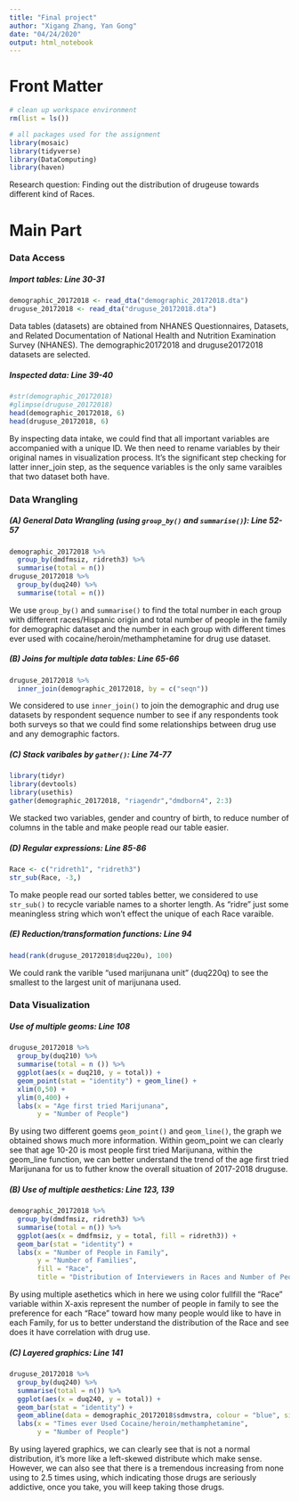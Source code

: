 ```yaml
---
title: "Final project"
author: "Xigang Zhang, Yan Gong"
date: "04/24/2020"
output: html_notebook
---
```


# Front Matter

```r
# clean up workspace environment
rm(list = ls())

# all packages used for the assignment
library(mosaic)
library(tidyverse)
library(DataComputing)
library(haven)
```

Research question: Finding out the distribution of drugeuse towards different kind of Races.

# Main Part

### Data Access

##### Import tables: Line 30-31

```r
demographic_20172018 <- read_dta("demographic_20172018.dta")
druguse_20172018 <- read_dta("druguse_20172018.dta")
```

Data tables (datasets) are obtained from NHANES Questionnaires, Datasets, and Related Documentation of National Health and Nutrition Examination Survey (NHANES). The demographic20172018 and druguse20172018 datasets are selected. 

##### Inspected data: Line 39-40

```r
#str(demographic_20172018)
#glimpse(druguse_20172018)
head(demographic_20172018, 6)
head(druguse_20172018, 6)
```

By inspecting data intake, we could find that all important variables are accompanied with a unique ID. We then need to rename variables by their original names in visualization process. It's the significant step checking for latter inner_join step, as the sequence variables is the only same varaibles that two dataset both have.

### Data Wrangling

##### (A) General Data Wrangling (using `group_by()` and `summarise()`): Line 52-57

```r
demographic_20172018 %>%
  group_by(dmdfmsiz, ridreth3) %>%
  summarise(total = n())
druguse_20172018 %>%
  group_by(duq240) %>%
  summarise(total = n())
```

We use `group_by()` and `summarise()` to find the total number in each group with different races/Hispanic origin and total number of people in the family for demographic dataset and the number in each group with different times ever used with cocaine/heroin/methamphetamine for drug use dataset. 

##### (B) Joins for multiple data tables: Line 65-66

```r
druguse_20172018 %>%
  inner_join(demographic_20172018, by = c("seqn"))
```

We considered to use `inner_join()` to join the demographic and drug use datasets by respondent sequence number to see if any respondents took both surveys so that we could find some relationships between drug use and any demographic factors. 

##### (C) Stack varibales by `gather()`: Line 74-77

```r
library(tidyr)
library(devtools)
library(usethis)
gather(demographic_20172018, "riagendr","dmdborn4", 2:3)
```

We stacked two variables, gender and country of birth, to reduce number of columns in the table and make people read our table easier. 

##### (D) Regular expressions: Line 85-86

```r
Race <- c("ridreth1", "ridreth3")
str_sub(Race, -3,)
```

To make people read our sorted tables better, we considered to use `str_sub()` to recycle variable names to a shorter length. As "ridre" just some meaningless string which won't effect the unique of each Race varaible.

##### (E) Reduction/transformation functions: Line 94

```r
head(rank(druguse_20172018$duq220u), 100)
```

We could rank the varible "used marijunana unit" (duq220q) to see the smallest to the largest unit of marijunana used. 

### Data Visualization

##### Use of multiple geoms: Line 108

```r
druguse_20172018 %>%
  group_by(duq210) %>%
  summarise(total = n ()) %>%
  ggplot(aes(x = duq210, y = total)) +
  geom_point(stat = "identity") + geom_line() +
  xlim(0,50) +
  ylim(0,400) +
  labs(x = "Age first tried Marijunana",
       y = "Number of People")
```

By using two different goems `geom_point()` and `geom_line()`, the graph we obtained shows much more information. Within geom_point we can clearly see that age 10-20 is most people first tried Marijunana, within the geom_line function, we can better understand the trend of the age first tried Marijunana for us to futher know the overall situation of 2017-2018 druguse.

##### (B) Use of multiple aesthetics: Line 123, 139

```r
demographic_20172018 %>%
  group_by(dmdfmsiz, ridreth3) %>%
  summarise(total = n()) %>%
  ggplot(aes(x = dmdfmsiz, y = total, fill = ridreth3)) + 
  geom_bar(stat = "identity") + 
  labs(x = "Number of People in Family", 
       y = "Number of Families", 
       fill = "Race", 
       title = "Distribution of Interviewers in Races and Number of People in Family")
```

By using multiple asethetics which in here we using color fullfill the "Race" variable within X-axis represent the number of people in family to see the preference for each "Race" toward how many people would like to have in each Family, for us to better understand the distribution of the Race and see does it have correlation with drug use.

##### (C) Layered graphics: Line 141

```r
druguse_20172018 %>%
  group_by(duq240) %>%
  summarise(total = n()) %>%
  ggplot(aes(x = duq240, y = total)) + 
  geom_bar(stat = "identity") + 
  geom_abline(data = demographic_20172018$sdmvstra, colour = "blue", size = 1) +
  labs(x = "Times ever Used Cocaine/heroin/methamphetamine", 
       y = "Number of People")
```

By using layered graphics, we can clearly see that is not a normal distribution, it's more like a left-skewed distribute which make sense. However, we can also see that there is a tremendous increasing from none using to 2.5 times using, which indicating those drugs are seriously addictive, once you take, you will keep taking those drugs.